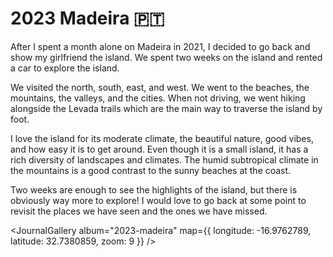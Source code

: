 # 2023 Madeira 🇵🇹

<JournalDate startDate="2023-03-01" endDate="2023-03-13" />

After I spent a month alone on Madeira in 2021, I decided to go back and show my girlfriend the island. We spent two weeks on the island and rented a car to explore the island.

We visited the north, south, east, and west. We went to the beaches, the mountains, the valleys, and the cities. When not driving, we went hiking alongside the Levada trails which are the main way to traverse the island by foot.

I love the island for its moderate climate, the beautiful nature, good vibes, and how easy it is to get around. Even though it is a small island, it has a rich diversity of landscapes and climates. The humid subtropical climate in the mountains is a good contrast to the sunny beaches at the coast.

Two weeks are enough to see the highlights of the island, but there is obviously way more to explore! I would love to go back at some point to revisit the places we have seen and the ones we have missed.


<JournalGallery album="2023-madeira" map={{ longitude: -16.9762789, latitude: 32.7380859, zoom: 9 }} />

<OtherJournals current="2023-madeira" />
